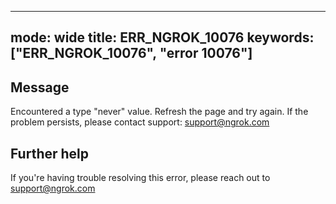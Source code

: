 
---
mode: wide
title: ERR_NGROK_10076
keywords: ["ERR_NGROK_10076", "error 10076"]
---

## Message
Encountered a type "never" value. Refresh the page and try again. If the problem persists, please contact support: support@ngrok.com




## Further help
If you're having trouble resolving this error, please reach out to [support@ngrok.com](mailto:support@ngrok.com?subject=Help%20with%20ERR_NGROK_10076)

